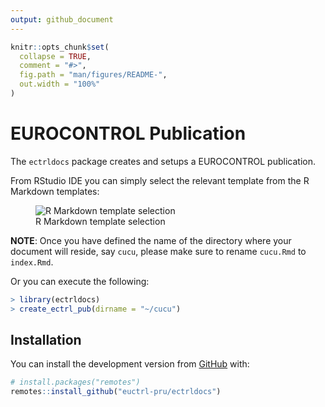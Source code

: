 ```yaml
---
output: github_document
---
```


<!-- README.md is generated from README.Rmd. Please edit that file -->

```r
knitr::opts_chunk$set(
  collapse = TRUE,
  comment = "#>",
  fig.path = "man/figures/README-",
  out.width = "100%"
)
```

# EUROCONTROL Publication

<!-- badges: start -->
<!-- badges: end -->

The `ectrldocs` package creates and setups a EUROCONTROL publication.

From RStudio IDE you can simply select the relevant template from the R Markdown templates:


![R Markdown template selection](./man/figures/README-template-selection.png)

**NOTE**: Once you have defined the name of the directory where your document will reside, say `cucu`, please make sure to rename `cucu.Rmd` to `index.Rmd`.

Or you can execute the following:

```r
> library(ectrldocs)
> create_ectrl_pub(dirname = "~/cucu")
```

## Installation

You can install the development version from [GitHub](https://github.com/) with:

``` r
# install.packages("remotes")
remotes::install_github("euctrl-pru/ectrldocs")
```
